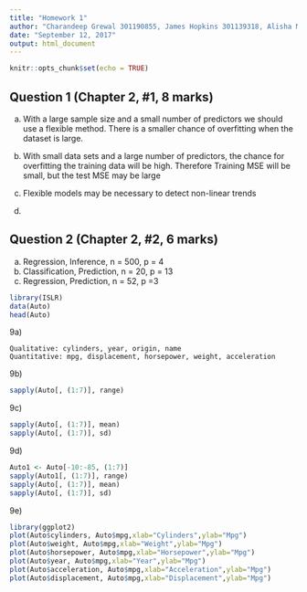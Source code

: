 ```yaml
---
title: "Homework 1"
author: "Charandeep Grewal 301190855, James Hopkins 301139318, Alisha McGrath 301242597"
date: "September 12, 2017"
output: html_document
---
```


```r
knitr::opts_chunk$set(echo = TRUE)
```
## Question 1 (Chapter 2, #1, 8 marks)

(a) With a large sample size and a small number of predictors we should use a flexible method. There is a smaller chance of overfitting when the dataset is large.

(b) With small data sets and a large number of predictors, the chance for overfitting the training data will be high. Therefore Training MSE will be small, but the test MSE may be large

(c) 
 Flexible models may be necessary to detect non-linear trends

(d)



## Question 2 (Chapter 2, #2, 6 marks)

(a) 
   Regression, Inference, n = 500, p = 4
(b)
   Classification, Prediction, n = 20, p = 13
(c)
   Regression, Prediction, n = 52, p =3

```r
library(ISLR)
data(Auto)
head(Auto)
```
9a)

    Qualitative: cylinders, year, origin, name
    Quantitative: mpg, displacement, horsepower, weight, acceleration
9b)
```r
sapply(Auto[, (1:7)], range)
```

9c) 
```r
sapply(Auto[, (1:7)], mean)
sapply(Auto[, (1:7)], sd)
```

9d)
```r
Auto1 <- Auto[-10:-85, (1:7)]
sapply(Auto1[, (1:7)], range)
sapply(Auto[, (1:7)], mean)
sapply(Auto[, (1:7)], sd)
```

9e)
```r
library(ggplot2)
plot(Auto$cylinders, Auto$mpg,xlab="Cylinders",ylab="Mpg")
plot(Auto$weight, Auto$mpg,xlab="Weight",ylab="Mpg")
plot(Auto$horsepower, Auto$mpg,xlab="Horsepower",ylab="Mpg")
plot(Auto$year, Auto$mpg,xlab="Year",ylab="Mpg")
plot(Auto$acceleration, Auto$mpg,xlab="Acceleration",ylab="Mpg")
plot(Auto$displacement, Auto$mpg,xlab="Displacement",ylab="Mpg")
```